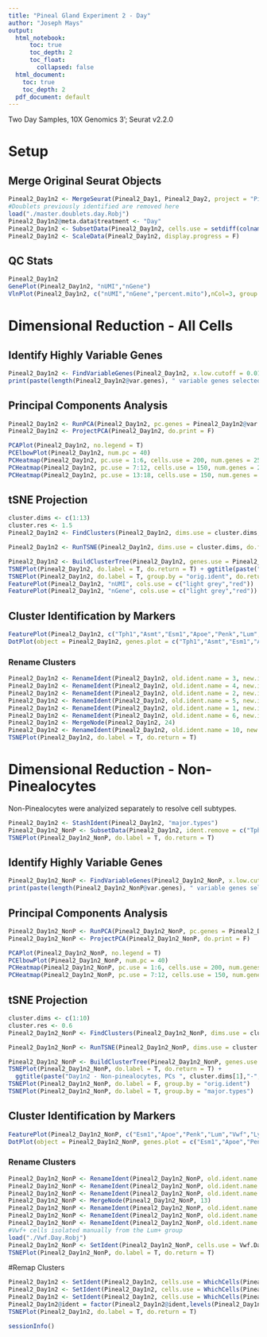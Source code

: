 ```yaml
---
title: "Pineal Gland Experiment 2 - Day"
author: "Joseph Mays"
output:
  html_notebook: 
      toc: true
      toc_depth: 2
      toc_float:
        collapsed: false
  html_document: 
    toc: true
    toc_depth: 2
  pdf_document: default
---
```


Two Day Samples, 10X Genomics 3'; Seurat v2.2.0

# Setup
## Merge Original Seurat Objects
```r
Pineal2_Day1n2 <- MergeSeurat(Pineal2_Day1, Pineal2_Day2, project = "Pineal2_Day1n2", add.cell.id1 = "D1", add.cell.id2 = "D2")
#Doublets previously identified are removed here 
load("./master.doublets.day.Robj")
Pineal2_Day1n2@meta.data$treatment <- "Day"
Pineal2_Day1n2 <- SubsetData(Pineal2_Day1n2, cells.use = setdiff(colnames(Pineal2_Day1n2@data), master.doublets.day))
Pineal2_Day1n2 <- ScaleData(Pineal2_Day1n2, display.progress = F)
```

## QC Stats
```r
Pineal2_Day1n2
GenePlot(Pineal2_Day1n2, "nUMI","nGene")
VlnPlot(Pineal2_Day1n2, c("nUMI","nGene","percent.mito"),nCol=3, group.by = "orig.ident", x.lab.rot = T, size.x.use = 12)
```
# Dimensional Reduction - All Cells
## Identify Highly Variable Genes
```r
Pineal2_Day1n2 <- FindVariableGenes(Pineal2_Day1n2, x.low.cutoff = 0.0125, x.high.cutoff = 3, y.cutoff = 0.3, do.plot = F)
print(paste(length(Pineal2_Day1n2@var.genes), " variable genes selected.", sep=""))
```

## Principal Components Analysis 
```r
Pineal2_Day1n2 <- RunPCA(Pineal2_Day1n2, pc.genes = Pineal2_Day1n2@var.genes, pcs.compute = 40, do.print = F)
Pineal2_Day1n2 <- ProjectPCA(Pineal2_Day1n2, do.print = F)
```
```r
PCAPlot(Pineal2_Day1n2, no.legend = T)
PCElbowPlot(Pineal2_Day1n2, num.pc = 40)
PCHeatmap(Pineal2_Day1n2, pc.use = 1:6, cells.use = 200, num.genes = 25, do.balanced = F)
PCHeatmap(Pineal2_Day1n2, pc.use = 7:12, cells.use = 150, num.genes = 25, do.balanced = T)
PCHeatmap(Pineal2_Day1n2, pc.use = 13:18, cells.use = 150, num.genes = 25, do.balanced = T)
```
## tSNE Projection
```r
cluster.dims <- c(1:13)
cluster.res <- 1.5
Pineal2_Day1n2 <- FindClusters(Pineal2_Day1n2, dims.use = cluster.dims, reduction.type = "pca", resolution = cluster.res, print.output = F, save.SNN = T)
```

```r
Pineal2_Day1n2 <- RunTSNE(Pineal2_Day1n2, dims.use = cluster.dims, do.fast = T)
```

```r
Pineal2_Day1n2 <- BuildClusterTree(Pineal2_Day1n2, genes.use = Pineal2_Day1n2@var.genes, do.plot = T, do.reorder = T, reorder.numeric = T)
TSNEPlot(Pineal2_Day1n2, do.label = T, do.return = T) + ggtitle(paste("Day1n2, PCs ", cluster.dims[1],"-",length(cluster.dims),", res = ", cluster.res, sep=''))
TSNEPlot(Pineal2_Day1n2, do.label = T, group.by = "orig.ident", do.return = T)
FeaturePlot(Pineal2_Day1n2, "nUMI", cols.use = c("light grey","red"))
FeaturePlot(Pineal2_Day1n2, "nGene", cols.use = c("light grey","red"))
```
## Cluster Identification by Markers
```r
FeaturePlot(Pineal2_Day1n2, c("Tph1","Asmt","Esm1","Apoe","Penk","Lum","Vwf","Sparcl1","Lyz2","C1qa","RT1-Bb"), cols.use=c("light grey","red"))
DotPlot(object = Pineal2_Day1n2, genes.plot = c("Tph1","Asmt","Esm1","Apoe","Penk","Lum","Vwf","Sparcl1","Lyz2","C1qa","RT1-Bb", "S100b"))
```
### Rename Clusters
```r
Pineal2_Day1n2 <- RenameIdent(Pineal2_Day1n2, old.ident.name = 3, new.ident.name = "Penk 1")
Pineal2_Day1n2 <- RenameIdent(Pineal2_Day1n2, old.ident.name = 4, new.ident.name = "Penk 2")
Pineal2_Day1n2 <- RenameIdent(Pineal2_Day1n2, old.ident.name = 2, new.ident.name = "Penk 3")
Pineal2_Day1n2 <- RenameIdent(Pineal2_Day1n2, old.ident.name = 5, new.ident.name = "Lum")
Pineal2_Day1n2 <- RenameIdent(Pineal2_Day1n2, old.ident.name = 1, new.ident.name = "Lyz2")
Pineal2_Day1n2 <- RenameIdent(Pineal2_Day1n2, old.ident.name = 6, new.ident.name = "High_Asmt_Tph1")
Pineal2_Day1n2 <- MergeNode(Pineal2_Day1n2, 24)
Pineal2_Day1n2 <- RenameIdent(Pineal2_Day1n2, old.ident.name = 10, new.ident.name = "Tph1")
TSNEPlot(Pineal2_Day1n2, do.label = T, do.return = T)
```

# Dimensional Reduction - Non-Pinealocytes
Non-Pinealocytes were analyized separately to resolve cell subtypes.
```r
Pineal2_Day1n2 <- StashIdent(Pineal2_Day1n2, "major.types")
Pineal2_Day1n2_NonP <- SubsetData(Pineal2_Day1n2, ident.remove = c("Tph1", "High_Asmt_Tph1"))
TSNEPlot(Pineal2_Day1n2_NonP, do.label = T, do.return = T)
```
## Identify Highly Variable Genes
```r
Pineal2_Day1n2_NonP <- FindVariableGenes(Pineal2_Day1n2_NonP, x.low.cutoff = 0.05, x.high.cutoff = 3, y.cutoff = 0.4, do.plot = F)
print(paste(length(Pineal2_Day1n2_NonP@var.genes), " variable genes selected.", sep=""))
```

## Principal Components Analysis
```r
Pineal2_Day1n2_NonP <- RunPCA(Pineal2_Day1n2_NonP, pc.genes = Pineal2_Day1n2_NonP@var.genes, pcs.compute = 40, do.print = F)
Pineal2_Day1n2_NonP <- ProjectPCA(Pineal2_Day1n2_NonP, do.print = F)
```
```r
PCAPlot(Pineal2_Day1n2_NonP, no.legend = T)
PCElbowPlot(Pineal2_Day1n2_NonP, num.pc = 40)
PCHeatmap(Pineal2_Day1n2_NonP, pc.use = 1:6, cells.use = 200, num.genes = 25, do.balanced = F)
PCHeatmap(Pineal2_Day1n2_NonP, pc.use = 7:12, cells.use = 150, num.genes = 25, do.balanced = T)
```

## tSNE Projection
```r
cluster.dims <- c(1:10)
cluster.res <- 0.6
Pineal2_Day1n2_NonP <- FindClusters(Pineal2_Day1n2_NonP, dims.use = cluster.dims, reduction.type = "pca", resolution = cluster.res, print.output = F, save.SNN = T)
```

```r
Pineal2_Day1n2_NonP <- RunTSNE(Pineal2_Day1n2_NonP, dims.use = cluster.dims, do.fast = T)
```

```r
Pineal2_Day1n2_NonP <- BuildClusterTree(Pineal2_Day1n2_NonP, genes.use = Pineal2_Day1n2_NonP@var.genes, do.plot = T, do.reorder = T, reorder.numeric = T)
TSNEPlot(Pineal2_Day1n2_NonP, do.label = T, do.return = T) + 
  ggtitle(paste("Day1n2 - Non-pinealocytes, PCs ", cluster.dims[1],"-",length(cluster.dims),", res = ", cluster.res, sep=''))
TSNEPlot(Pineal2_Day1n2_NonP, do.label = F, group.by = "orig.ident")
TSNEPlot(Pineal2_Day1n2_NonP, do.label = T, group.by = "major.types")
```

## Cluster Identification by Markers
```r
FeaturePlot(Pineal2_Day1n2_NonP, c("Esm1","Apoe","Penk","Lum","Vwf","Lyz2","C1qa","RT1-Bb"), cols.use=c("light grey","red"))
DotPlot(object = Pineal2_Day1n2_NonP, genes.plot = c("Esm1","Apoe","Penk","Lum","Vwf","Sparcl1","Lyz2","C1qa","RT1-Bb", "S100b"))
```

### Rename Clusters
```r
Pineal2_Day1n2_NonP <- RenameIdent(Pineal2_Day1n2_NonP, old.ident.name = 2, new.ident.name = "C1qa")
Pineal2_Day1n2_NonP <- RenameIdent(Pineal2_Day1n2_NonP, old.ident.name = 1, new.ident.name = "RT1-Bb")
Pineal2_Day1n2_NonP <- RenameIdent(Pineal2_Day1n2_NonP, old.ident.name = 4, new.ident.name = "Lum")
Pineal2_Day1n2_NonP <- MergeNode(Pineal2_Day1n2_NonP, 13)
Pineal2_Day1n2_NonP <- RenameIdent(Pineal2_Day1n2_NonP, old.ident.name = 5, new.ident.name = "Penk 2")
Pineal2_Day1n2_NonP <- RenameIdent(Pineal2_Day1n2_NonP, old.ident.name = 3, new.ident.name = "Penk 3")
Pineal2_Day1n2_NonP <- RenameIdent(Pineal2_Day1n2_NonP, old.ident.name = 6, new.ident.name = "Penk 1")
#Vwf+ cells isolated manually from the Lum+ group
load("./Vwf.Day.Robj")
Pineal2_Day1n2_NonP <- SetIdent(Pineal2_Day1n2_NonP, cells.use = Vwf.Day, ident.use = "Vwf")
TSNEPlot(Pineal2_Day1n2_NonP, do.label = T, do.return = T)
```

#Remap Clusters
```r
Pineal2_Day1n2 <- SetIdent(Pineal2_Day1n2, cells.use = WhichCells(Pineal2_Day1n2_NonP, ident = "RT1-Bb"), ident.use = "RT1-Bb")
Pineal2_Day1n2 <- SetIdent(Pineal2_Day1n2, cells.use = WhichCells(Pineal2_Day1n2_NonP, ident = "C1qa"), ident.use = "C1qa")
Pineal2_Day1n2 <- SetIdent(Pineal2_Day1n2, cells.use = WhichCells(Pineal2_Day1n2_NonP, ident = "Vwf"), ident.use = "Vwf")
Pineal2_Day1n2@ident = factor(Pineal2_Day1n2@ident,levels(Pineal2_Day1n2@ident)[c(2,8,4,5,6,1,7,3,9)])
TSNEPlot(Pineal2_Day1n2, do.label = T, do.return = T)
```

```r
sessionInfo()
```